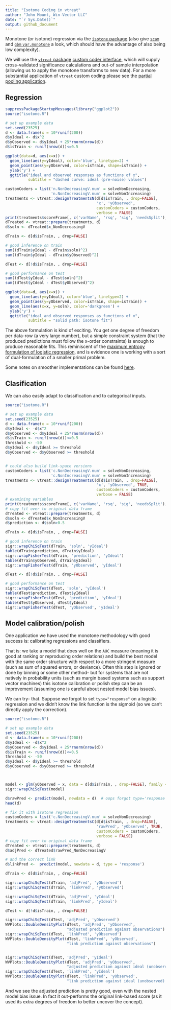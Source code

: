 ```yaml
---
title: "Isotone Coding in vtreat"
author: "John Mount, Win-Vector LLC"
date: "`r Sys.Date()`"
output: github_document
---
```


Monotone (or isotone) regression via the [`isotone` package](https://CRAN.R-project.org/package=isotone)  (also give [`scam`](https://CRAN.R-project.org/package=scam) and [`gbm` `var.monotone`](https://CRAN.R-project.org/package=gbm) a look, which should have the advantage of also being low complexity).

We will use the [`vtreat` package](https://winvector.github.io/vtreat/) [custom coder interface](https://github.com/WinVector/vtreat/blob/master/extras/CustomLevelCoders.md), which will supply cross-validated significance calculations and out-of sample interpolation (allowing us to apply the monotone transforms to new data).  For a more substantial application of `vtreat` custom coding please see the [partial pooling application](http://www.win-vector.com/blog/2017/09/partial-pooling-for-lower-variance-variable-encoding/).

## Regression

```r
suppressPackageStartupMessages(library("ggplot2"))
source("isotone.R")

# set up example data
set.seed(23525)
d <- data.frame(x = 10*runif(200))
d$yIdeal <- d$x^2
d$yObserved <- d$yIdeal + 25*rnorm(nrow(d))
d$isTrain <- runif(nrow(d))<=0.5

ggplot(data=d, aes(x=x)) + 
  geom_line(aes(y=yIdeal), color='blue', linetype=2) + 
  geom_point(aes(y=yObserved, color=isTrain, shape=isTrain)) +
  ylab('y') +
  ggtitle("ideal and observed responses as functions of x",
          subtitle = "dashed curve: ideal (pre-noise) values")

customCoders = list('n.NonDecreasingV.num' = solveNonDecreasing,
                    'n.NonIncreasingV.num' = solveNonIncreasing)
treatments <- vtreat::designTreatmentsN(d[d$isTrain, , drop=FALSE], 
                                        'x', 'yObserved', 
                                        customCoders = customCoders,
                                        verbose = FALSE)
print(treatments$scoreFrame[, c('varName', 'rsq', 'sig', 'needsSplit'), drop=FALSE])
dTreated <- vtreat::prepare(treatments, d)
d$soln <- dTreated$x_NonDecreasingV

dTrain <- d[d$isTrain, , drop=FALSE]

# good inference on train
sum((dTrain$yIdeal - dTrain$soln)^2)
sum((dTrain$yIdeal - dTrain$yObserved)^2)

dTest <- d[!d$isTrain, , drop=FALSE]

# good performance on test
sum((dTest$yIdeal - dTest$soln)^2)
sum((dTest$yIdeal - dTest$yObserved)^2)

ggplot(data=d, aes(x=x)) + 
  geom_line(aes(y=yIdeal), color='blue', linetype=2) + 
  geom_point(aes(y=yObserved, color=isTrain, shape=isTrain)) +
  geom_line(aes(x=x, y=soln), color='darkgreen') +
  ylab('y') +
  ggtitle("ideal and observed responses as functions of x",
          subtitle = "solid path: isotone fit")

```

The above formulation is kind of exciting.  You get one degree of freedom per data-row (a very large number), but a simple
constraint system (that the produced predictions must follow the x-order constraints) is enough to produce reasonable 
fits.  This reminiscent of the [maximum entropy formulation of logistic regression](http://www.win-vector.com/dfiles/LogisticRegressionMaxEnt.pdf), and is evidence one is working with
a sort of dual-formulation of a smaller primal problem.

Some notes on smoother implementations can be found [here](https://github.com/WinVector/vtreat/blob/master/extras/Monotone2.md).

## Clasification

We can also easily adapt to classification and to categorical inputs.

```r
source("isotone.R")

# set up example data
set.seed(23525)
d <- data.frame(x = 10*runif(200))
d$yIdeal <- -d$x^2
d$yObserved <- d$yIdeal + 25*rnorm(nrow(d))
d$isTrain <- runif(nrow(d))<=0.5
threshold <- -50
d$yIdeal <- d$yIdeal >= threshold
d$yObserved <- d$yObserved >= threshold


# could also build link-space versions
customCoders = list('c.NonDecreasingV.num' = solveNonDecreasing,
                    'c.NonIncreasingV.num' = solveNonIncreasing)
treatments <- vtreat::designTreatmentsC(d[d$isTrain, , drop=FALSE], 
                                        'x', 'yObserved', TRUE,
                                        customCoders = customCoders,
                                        verbose = FALSE)
# examining variables
print(treatments$scoreFrame[, c('varName', 'rsq', 'sig', 'needsSplit'), drop=FALSE])
# copy fit over to original data frame
dTreated <- vtreat::prepare(treatments, d)
d$soln <- dTreated$x_NonIncreasingV
d$prediction <- d$soln>0.5

dTrain <- d[d$isTrain, , drop=FALSE]

# good inference on train
sigr::wrapChiSqTest(dTrain, 'soln', 'yIdeal')
table(dTrain$prediction, dTrain$yIdeal)
sigr::wrapFisherTest(dTrain, 'prediction', 'yIdeal')
table(dTrain$yObserved, dTrain$yIdeal)
sigr::wrapFisherTest(dTrain, 'yObserved', 'yIdeal')

dTest <- d[!d$isTrain, , drop=FALSE]

# good performance on test
sigr::wrapChiSqTest(dTest, 'soln', 'yIdeal')
table(dTest$prediction, dTest$yIdeal)
sigr::wrapFisherTest(dTest, 'prediction', 'yIdeal')
table(dTest$yObserved, dTest$yIdeal)
sigr::wrapFisherTest(dTest, 'yObserved', 'yIdeal')
```

## Model calibration/polish

One application we have used the monotone methodology with good success is: calibrating regressions and classifiers.

That is: we take a model that does well on the `AUC` measure (meaning it is good at ranking or reproducing order
relations) and build the best model with the same order structure with respect to a more stringent measure (such as sum of squared errors, or deviance).  Often this step is ignored or done by binning or some other method- but for systems that are not natively in probability units (such as margin based systems such as support vector machines) this isotone calibration or 
polish step can be an improvement (assuming one is careful about nested model bias issues).

We can try- that. Suppose we forgot to set `type="response"` on a logistic regression and we didn't know the link function is the sigmoid (so we can't directly apply the correction).

```r
source("isotone.R")

# set up example data
set.seed(23525)
d <- data.frame(x = 10*runif(200))
d$yIdeal <- -d$x^2
d$yObserved <- d$yIdeal + 25*rnorm(nrow(d))
d$isTrain <- runif(nrow(d))<=0.5
threshold <- -50
d$yIdeal <- d$yIdeal >= threshold
d$yObserved <- d$yObserved >= threshold



model <- glm(yObserved ~ x, data = d[d$isTrain, , drop=FALSE], family = binomial)
sigr::wrapChiSqTest(model)

d$rawPred <- predict(model, newdata = d)  # oops forgot type='response'
head(d)

# fix it with isotone regression
customCoders = list('c.NonDecreasingV.num' = solveNonDecreasing)
treatments <- vtreat::designTreatmentsC(d[d$isTrain, , drop=FALSE], 
                                        'rawPred', 'yObserved', TRUE,
                                        customCoders = customCoders,
                                        verbose = FALSE)
# copy fit over to original data frame
dTreated <- vtreat::prepare(treatments, d)
d$adjPred <- dTreated$rawPred_NonDecreasingV

# and the correct link
d$linkPred <-  predict(model, newdata = d, type = 'response')

dTrain <- d[d$isTrain, , drop=FALSE]

sigr::wrapChiSqTest(dTrain, 'adjPred', 'yObserved')
sigr::wrapChiSqTest(dTrain, 'linkPred', 'yObserved')

sigr::wrapChiSqTest(dTrain, 'adjPred', 'yIdeal')
sigr::wrapChiSqTest(dTrain, 'linkPred', 'yIdeal')

dTest <- d[!d$isTrain, , drop=FALSE]

sigr::wrapChiSqTest(dTest, 'adjPred', 'yObserved')
WVPlots::DoubleDensityPlot(dTest, 'adjPred', 'yObserved',
                           "adjusted prediction against observations")
sigr::wrapChiSqTest(dTest, 'linkPred', 'yObserved')
WVPlots::DoubleDensityPlot(dTest, 'linkPred', 'yObserved',
                           "link prediction against observations")


sigr::wrapChiSqTest(dTest, 'adjPred', 'yIdeal')
WVPlots::DoubleDensityPlot(dTest, 'adjPred', 'yObserved',
                           "adjusted prediction against ideal (unobserved) concept")
sigr::wrapChiSqTest(dTest, 'linkPred', 'yIdeal')
WVPlots::DoubleDensityPlot(dTest, 'linkPred', 'yObserved',
                           "link prediction against ideal (unobserved) concept")
```

And we see the adjusted prediction is pretty good, even with the nested model bias issue.
In fact it out-performs the original link-based score (as it used its extra degrees of freedom
to better uncover the concept).


